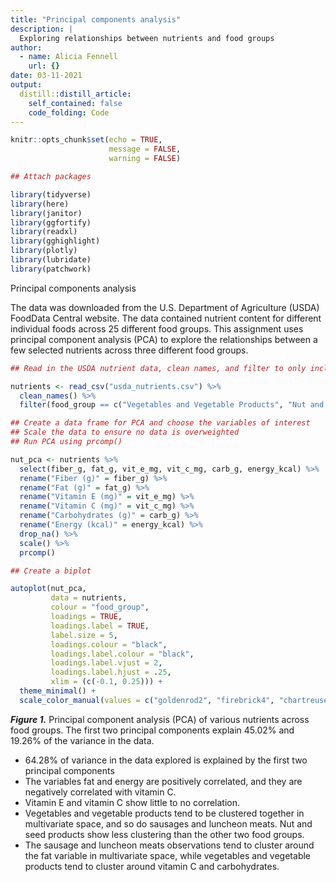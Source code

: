 ```yaml
---
title: "Principal components analysis"
description: |
  Exploring relationships between nutrients and food groups 
author:
  - name: Alicia Fennell
    url: {}
date: 03-11-2021
output:
  distill::distill_article:
    self_contained: false
    code_folding: Code
---
```



```r
knitr::opts_chunk$set(echo = TRUE,
                      message = FALSE,
                      warning = FALSE)

## Attach packages

library(tidyverse)
library(here)
library(janitor)
library(ggfortify)
library(readxl)
library(gghighlight)
library(plotly)
library(lubridate)
library(patchwork)

```

Principal components analysis 

The data was downloaded from the U.S. Department of Agriculture (USDA) FoodData Central website. The data contained nutrient content for different individual foods across 25 different food groups. This assignment uses principal component analysis (PCA) to explore the relationships between a few selected nutrients across three different food groups.   

```r
## Read in the USDA nutrient data, clean names, and filter to only include a few food groups of interest

nutrients <- read_csv("usda_nutrients.csv") %>% 
  clean_names() %>% 
  filter(food_group == c("Vegetables and Vegetable Products", "Nut and Seed Products", "Sausages and Luncheon Meats"))

## Create a data frame for PCA and choose the variables of interest 
## Scale the data to ensure no data is overweighted 
## Run PCA using prcomp()

nut_pca <- nutrients %>% 
  select(fiber_g, fat_g, vit_e_mg, vit_c_mg, carb_g, energy_kcal) %>% 
  rename("Fiber (g)" = fiber_g) %>%
  rename("Fat (g)" = fat_g) %>%
  rename("Vitamin E (mg)" = vit_e_mg) %>%
  rename("Vitamin C (mg)" = vit_c_mg) %>%
  rename("Carbohydrates (g)" = carb_g) %>%
  rename("Energy (kcal)" = energy_kcal) %>%
  drop_na() %>% 
  scale() %>%
  prcomp() 

## Create a biplot 

autoplot(nut_pca,
         data = nutrients,
         colour = "food_group",
         loadings = TRUE,
         loadings.label = TRUE,
         label.size = 5,
         loadings.colour = "black",
         loadings.label.colour = "black",
         loadings.label.vjust = 2,
         loadings.label.hjust = .25,
         xlim = (c(-0.1, 0.25))) +
  theme_minimal() +
  scale_color_manual(values = c("goldenrod2", "firebrick4", "chartreuse4")) 

```

***Figure 1.*** Principal component analysis (PCA) of various nutrients across food groups. The first two principal components explain 45.02% and 19.26% of the variance in the data. 

- 64.28% of variance in the data explored is explained by the first two principal components 
- The variables fat and energy are positively correlated, and they are negatively correlated with vitamin C. 
- Vitamin E and vitamin C show little to no correlation. 
- Vegetables and vegetable products tend to be clustered together in multivariate space, and so do sausages and luncheon meats. Nut and seed products show less clustering than the other two food groups.
- The sausage and luncheon meats observations tend to cluster around the fat variable in multivariate space, while vegetables and vegetable products tend to cluster around vitamin C and carbohydrates. 

